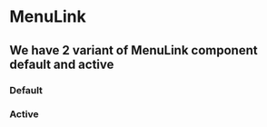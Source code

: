 
<Meta title="Components/Interface/MenuLink/Variations" />

<style>{`

`}</style>

# MenuLink

## We have 2 variant of MenuLink component default and active

### Default

<Canvas>
  <Story id="components-interface-menulink--default" />
</Canvas>

### Active

<Canvas>
  <Story id="components-interface-menulink--active" />
</Canvas>
